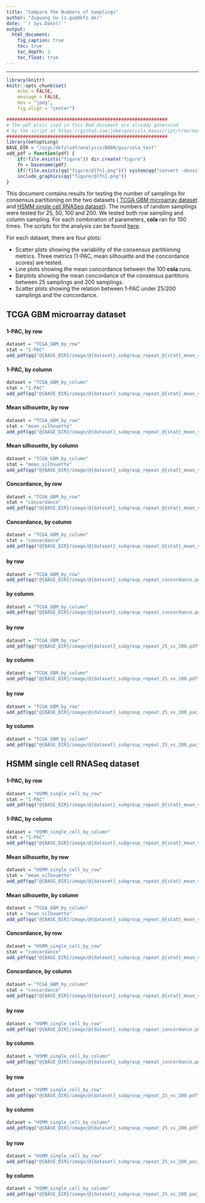 ```yaml
---
title: "Compare the Numbers of Samplings"
author: "Zuguang Gu (z.gu@dkfz.de)"
date: '`r Sys.Date()`'
output:
  html_document:
    fig_caption: true
    toc: true
    toc_depth: 2
    toc_float: true
---
```


---------------------------------------------


```r
library(knitr)
knitr::opts_chunk$set(
    echo = FALSE,
    message = FALSE,
    dev = "jpeg",
    fig.align = "center")
```

```r
###########################################################
# The pdf plots used in this Rmd document are already generated
# by the script at https://github.com/jokergoo/cola_manuscript/tree/master/test_row_nrep
###########################################################
library(GetoptLong)
BASE_DIR = "/icgc/dkfzlsdf/analysis/B080/guz/cola_test"
add_pdf = function(pdf) {
	if(!file.exists("figure")) dir.create("figure")
	fn = basename(pdf)
	if(!file.exists(qq("figure/@{fn}.png"))) system(qq("convert -density 300 @{pdf} figure/@{fn}.png"))
	include_graphics(qq("figure/@{fn}.png"))
}
```


This document contains results for testing the number of samplings for consensus partitioning on the two
datasets ( [TCGA GBM microarray dataset](https://jokergoo.github.io/cola_examples/TCGA_GBM) and 
[HSMM single cell RNASeq dataset](https://jokergoo.github.io/cola_examples/HSMM_single_cell)).
The numbers of random samplings were tested for 25, 50, 100 and 200. We tested both row sampling and column
sampling. For each combination of parameters, **cola** ran for 100 times. The scripts for the analysis can be found
[here](https://github.com/jokergoo/cola_manuscript/tree/master/test_nrep).

For each dataset, there are four plots:

- Scatter plots showing the variability of the consensus partitioning metrics. Three metrics
(1-PAC, mean silhouette and the concordance scores) are tested.
- Line plots showing the mean concordance between the 100 **cola** runs.
- Barplots showing the mean concordance of the consensus parititons between 25 samplings and 200 samplings.
- Scatter plots showing the relation between 1-PAC under 25/200 samplings and the concordance.

## TCGA GBM microarray dataset

###  {.tabset}

#### 1-PAC, by row

```r
dataset = "TCGA_GBM_by_row"
stat = "1-PAC"
add_pdf(qq("@{BASE_DIR}/image/@{dataset}_subgroup_repeat_@{stat}_mean_vs_sd.pdf"))
```

#### 1-PAC, by column

```r
dataset = "TCGA_GBM_by_column"
stat = "1-PAC"
add_pdf(qq("@{BASE_DIR}/image/@{dataset}_subgroup_repeat_@{stat}_mean_vs_sd.pdf"))
```

#### Mean silhouette, by row

```r
dataset = "TCGA_GBM_by_row"
stat = "mean_silhouette"
add_pdf(qq("@{BASE_DIR}/image/@{dataset}_subgroup_repeat_@{stat}_mean_vs_sd.pdf"))
```

#### Mean silhouette, by column

```r
dataset = "TCGA_GBM_by_column"
stat = "mean_silhouette"
add_pdf(qq("@{BASE_DIR}/image/@{dataset}_subgroup_repeat_@{stat}_mean_vs_sd.pdf"))
```

#### Concordance, by row

```r
dataset = "TCGA_GBM_by_row"
stat = "concordance"
add_pdf(qq("@{BASE_DIR}/image/@{dataset}_subgroup_repeat_@{stat}_mean_vs_sd.pdf"))
```

#### Concordance, by column

```r
dataset = "TCGA_GBM_by_column"
stat = "concordance"
add_pdf(qq("@{BASE_DIR}/image/@{dataset}_subgroup_repeat_@{stat}_mean_vs_sd.pdf"))
```


### {.tabset}

#### by row

```r
dataset = "TCGA_GBM_by_row"
add_pdf(qq("@{BASE_DIR}/image/@{dataset}_subgroup_repeat_concordance.pdf"))
```

#### by column

```r
dataset = "TCGA_GBM_by_column"
add_pdf(qq("@{BASE_DIR}/image/@{dataset}_subgroup_repeat_concordance.pdf"))
```


### {.tabset}

#### by row

```r
dataset = "TCGA_GBM_by_row"
add_pdf(qq("@{BASE_DIR}/image/@{dataset}_subgroup_repeat_25_vs_200.pdf"))
```

#### by column

```r
dataset = "TCGA_GBM_by_column"
add_pdf(qq("@{BASE_DIR}/image/@{dataset}_subgroup_repeat_25_vs_200.pdf"))
```


### {.tabset}

#### by row

```r
dataset = "TCGA_GBM_by_row"
add_pdf(qq("@{BASE_DIR}/image/@{dataset}_subgroup_repeat_25_vs_200_pac_vs_corcondance.pdf"))
```

#### by column

```r
dataset = "TCGA_GBM_by_column"
add_pdf(qq("@{BASE_DIR}/image/@{dataset}_subgroup_repeat_25_vs_200_pac_vs_corcondance.pdf"))
```



## HSMM single cell RNASeq dataset

###  {.tabset}

#### 1-PAC, by row

```r
dataset = "HSMM_single_cell_by_row"
stat = "1-PAC"
add_pdf(qq("@{BASE_DIR}/image/@{dataset}_subgroup_repeat_@{stat}_mean_vs_sd.pdf"))
```

#### 1-PAC, by column

```r
dataset = "HSMM_single_cell_by_column"
stat = "1-PAC"
add_pdf(qq("@{BASE_DIR}/image/@{dataset}_subgroup_repeat_@{stat}_mean_vs_sd.pdf"))
```

#### Mean silhouette, by row

```r
dataset = "HSMM_single_cell_by_row"
stat = "mean_silhouette"
add_pdf(qq("@{BASE_DIR}/image/@{dataset}_subgroup_repeat_@{stat}_mean_vs_sd.pdf"))
```

#### Mean silhouette, by column

```r
dataset = "TCGA_GBM_by_column"
stat = "mean_silhouette"
add_pdf(qq("@{BASE_DIR}/image/@{dataset}_subgroup_repeat_@{stat}_mean_vs_sd.pdf"))
```
#### Concordance, by row

```r
dataset = "HSMM_single_cell_by_row"
stat = "concordance"
add_pdf(qq("@{BASE_DIR}/image/@{dataset}_subgroup_repeat_@{stat}_mean_vs_sd.pdf"))
```


#### Concordance, by column

```r
dataset = "TCGA_GBM_by_column"
stat = "concordance"
add_pdf(qq("@{BASE_DIR}/image/@{dataset}_subgroup_repeat_@{stat}_mean_vs_sd.pdf"))
```


### {.tabset}

#### by row

```r
dataset = "HSMM_single_cell_by_row"
add_pdf(qq("@{BASE_DIR}/image/@{dataset}_subgroup_repeat_concordance.pdf"))
```

#### by column

```r
dataset = "HSMM_single_cell_by_column"
add_pdf(qq("@{BASE_DIR}/image/@{dataset}_subgroup_repeat_concordance.pdf"))
```



### {.tabset}

#### by row

```r
dataset = "HSMM_single_cell_by_row"
add_pdf(qq("@{BASE_DIR}/image/@{dataset}_subgroup_repeat_25_vs_200.pdf"))
```

#### by column

```r
dataset = "HSMM_single_cell_by_column"
add_pdf(qq("@{BASE_DIR}/image/@{dataset}_subgroup_repeat_25_vs_200.pdf"))
```


### {.tabset}

#### by row

```r
dataset = "HSMM_single_cell_by_row"
add_pdf(qq("@{BASE_DIR}/image/@{dataset}_subgroup_repeat_25_vs_200_pac_vs_corcondance.pdf"))
```

#### by column

```r
dataset = "HSMM_single_cell_by_column"
add_pdf(qq("@{BASE_DIR}/image/@{dataset}_subgroup_repeat_25_vs_200_pac_vs_corcondance.pdf"))
```




<br>
<br>
<br>
<br>
<br>
<br>
<br>

